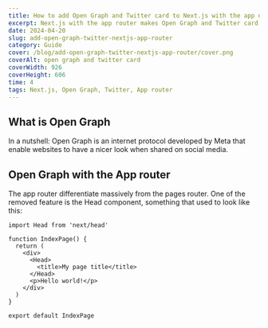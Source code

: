 ```yaml
---
title: How to add Open Graph and Twitter card to Next.js with the app directory
excerpt: Next.js with the app router makes Open Graph and Twitter card so easy to implement! Let' see how to use and test them in a development environment
date: 2024-04-20
slug: add-open-graph-twitter-nextjs-app-router
category: Guide
cover: /blog/add-open-graph-twitter-nextjs-app-router/cover.png
coverAlt: open graph and twitter card
coverWidth: 926
coverHeight: 606
time: 4
tags: Next.js, Open Graph, Twitter, App router
---
```


## What is Open Graph

In a nutshell: Open Graph is an internet protocol developed by Meta that enable websites to have a nicer look when shared on social media.

## Open Graph with the App router

The app router differentiate massively from the pages router. One of the removed feature is the Head component,
something that used to look like this:

``` tsx
import Head from 'next/head'

function IndexPage() {
  return (
    <div>
      <Head>
        <title>My page title</title>
      </Head>
      <p>Hello world!</p>
    </div>
  )
}

export default IndexPage
```

